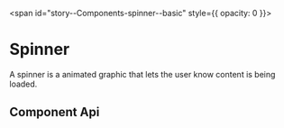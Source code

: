 
<span id="story--Components-spinner--basic" style={{ opacity: 0 }}></span>

# Spinner

A spinner is a animated graphic that lets the user know content is being loaded.

<Canvas>
  <Story id="Components-spinner--basic" />
</Canvas>

## Component Api

<Description markdown={readme} />

<br />


<Description markdown={testing} />


<Description markdown={github} />
